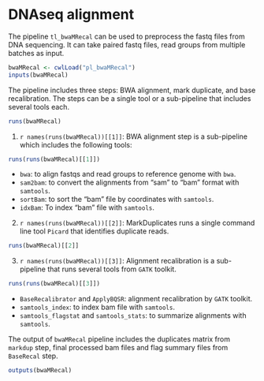 # DNAseq alignment

The pipeline `tl_bwaMRecal` can be used to preprocess the fastq files
from DNA sequencing. It can take paired fastq files, read groups from
multiple batches as input.

```r
bwaMRecal <- cwlLoad("pl_bwaMRecal")
inputs(bwaMRecal)
```

The pipeline includes three steps: BWA alignment, mark duplicate, and
base recalibration. The steps can be a single tool or a sub-pipeline
that includes several tools each.

```r
runs(bwaMRecal)
```

1. ``r names(runs(bwaMRecal))[[1]]``: BWA alignment step is a
   sub-pipeline which includes the following tools:

```r
runs(runs(bwaMRecal)[[1]])
```

* `bwa`: to align fastqs and read groups to reference genome with `bwa`.
* `sam2bam`: to convert the alignments from "sam" to "bam" format with
`samtools`.
* `sortBam`: to sort the "bam" file by coordinates with `samtools`.
* `idxBam`: To index "bam" file with `samtools`.
  
2. ``r names(runs(bwaMRecal))[[2]]``: MarkDuplicates runs a single
   command line tool `Picard` that identifies duplicate reads.

```r
runs(bwaMRecal)[[2]]
```

3. ``r names(runs(bwaMRecal))[[3]]``: Alignment recalibration is a
   sub-pipeline that runs several tools from `GATK` toolkit.

```r
runs(runs(bwaMRecal)[[3]])
```

* `BaseRecalibrator` and `ApplyBQSR`: alignment recalibration by
`GATK` toolkit.
* `samtools_index`: to index bam file with `samtools`.
* `samtools_flagstat` and `samtools_stats`: to summarize alignments
  with `samtools`.

The output of `bwaMRecal` pipeline includes the duplicates matrix from
`markdup` step, final processed bam files and flag summary files from
`BaseRecal` step.

```r
outputs(bwaMRecal)
```

